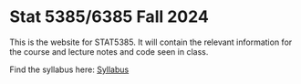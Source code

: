 # Stat 5385/6385 Fall 2024

This is the website for STAT5385. It will contain the relevant information for
the course and lecture notes and code seen in class.

Find the syllabus here: [Syllabus](https://github.com/Rene-Gutierrez/stat5385/blob/main/Syllabus%20Stat%205385-6385.pdf)